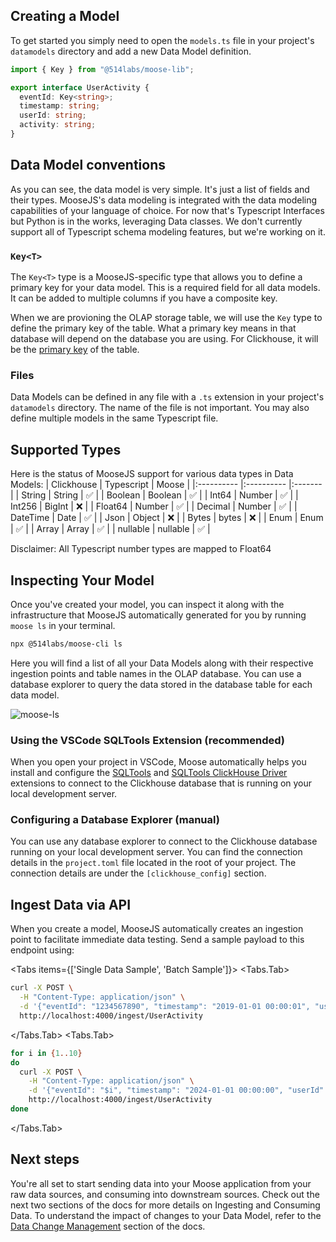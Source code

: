 
## Creating a Model

To get started you simply need to open the `models.ts` file in your project's `datamodels` directory
and add a new Data Model definition.

```ts filename="datamodels/models.ts" copy
import { Key } from "@514labs/moose-lib";

export interface UserActivity {
  eventId: Key<string>;
  timestamp: string;
  userId: string;
  activity: string;
}
```

## Data Model conventions

As you can see, the data model is very simple. It's just a list of fields and their types.
MooseJS's data modeling is integrated with the data modeling capabilities of your language of choice.
For now that's Typescript Interfaces but Python is in the works, leveraging Data classes.
We don't currently support all of Typescript schema modeling features, but we're working on it.

### `Key<T>`

The `Key<T>` type is a MooseJS-specific type that allows you to define a primary key for your data model.
This is a required field for all data models. It can be added to multiple columns if you have a composite key.

When we are provioning the OLAP storage table, we will use the `Key` type to define the primary key of the table.
What a primary key means in that database will depend on the database you are using. For Clickhouse, it will be
the [primary key](https://clickhouse.com/docs/en/engines/table-engines/mergetree-family/mergetree#primary-keys-and-indexes-in-queries) of the table.

### Files

Data Models can be defined in any file with a `.ts` extension in your project's `datamodels` directory.
The name of the file is not important. You may also define multiple models in the same Typescript file.

## Supported Types

Here is the status of MooseJS support for various data types in Data Models:
| Clickhouse | Typescript | Moose |
|:---------- |:---------- |:------- |
| String | String | ✅ |
| Boolean | Boolean | ✅ |
| Int64 | Number | ✅ |
| Int256 | BigInt | ❌ |
| Float64 | Number | ✅ |
| Decimal | Number | ✅ |
| DateTime | Date | ✅ |
| Json | Object | ❌ |
| Bytes | bytes | ❌ |
| Enum | Enum | ✅ |
| Array | Array | ✅ |
| nullable | nullable | ✅ |

<Callout type="info" emoji="ℹ️">
  Disclaimer: All Typescript number types are mapped to Float64
</Callout>

## Inspecting Your Model

Once you've created your model, you can inspect it along with the infrastructure that MooseJS automatically
generated for you by running `moose ls` in your terminal.

```bash
npx @514labs/moose-cli ls
```

Here you will find a list of all your Data Models along with their respective ingestion points and table names in the OLAP database.
You can use a database explorer to query the data stored in the database table for each data model.

![moose-ls](/moose-ls.png)

### Using the VSCode SQLTools Extension (recommended)

When you open your project in VSCode, Moose automatically helps you install and configure the [SQLTools](https://marketplace.visualstudio.com/items?itemName=mtxr.sqltools) and [SQLTools ClickHouse Driver](https://marketplace.visualstudio.com/items?itemName=ultram4rine.sqltools-clickhouse-driver) extensions to connect to the Clickhouse database that is running on your local development server.

### Configuring a Database Explorer (manual)

You can use any database explorer to connect to the Clickhouse database running on your local development server. You can find the connection details in the `project.toml` file located in the root of your project. The connection details are under the `[clickhouse_config]` section.

## Ingest Data via API

When you create a model, MooseJS automatically creates an ingestion point to facilitate immediate data
testing. Send a sample payload to this endpoint using:

<Tabs items={['Single Data Sample', 'Batch Sample']}>
  <Tabs.Tab>
  ``` bash
  curl -X POST \
    -H "Content-Type: application/json" \
    -d '{"eventId": "1234567890", "timestamp": "2019-01-01 00:00:01", "userId": "123456", "activityType":"click"}' \
    http://localhost:4000/ingest/UserActivity
  ```
  </Tabs.Tab>
  <Tabs.Tab>
  ``` bash
  for i in {1..10}
  do
    curl -X POST \
      -H "Content-Type: application/json" \
      -d '{"eventId": "$i", "timestamp": "2024-01-01 00:00:00", "userId": "1234", "activityType":"click"}' \
      http://localhost:4000/ingest/UserActivity
  done
  ```
  </Tabs.Tab>
</Tabs>

## Next steps

You're all set to start sending data into your Moose application from your raw data sources, and consuming
into downstream sources. Check out the next two sections of the docs for more details on Ingesting and
Consuming Data. To understand the impact of changes to your Data Model, refer to the
[Data Change Management](/building/dcm/intro) section of the docs.
